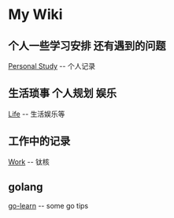 = My Wiki =

== 个人一些学习安排 还有遇到的问题 ==
[[Personal Study]] -- 个人记录

== 生活琐事 个人规划 娱乐 ==
[[Life]] -- 生活娱乐等

== 工作中的记录 ==
[[Work]] -- 钛核

== golang ==
[[go-learn]] -- some go tips

